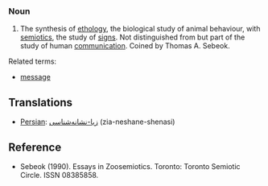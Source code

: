 ===Noun===
#The synthesis of [[ethology]], the biological study of animal behaviour, with [[semiotics]], the study of [[sign]]s. Not distinguished from but part of the study of human [[communication]]. Coined by Thomas A. Sebeok.

Related terms:
*[[message]]

==Translations==

*[[Persian]]: [[زیا-نشانه‌شناسی]] (zia-neshane-shenasi)

==Reference==
*Sebeok (1990). Essays in Zoosemiotics. Toronto: Toronto Semiotic Circle. ISSN 08385858.
